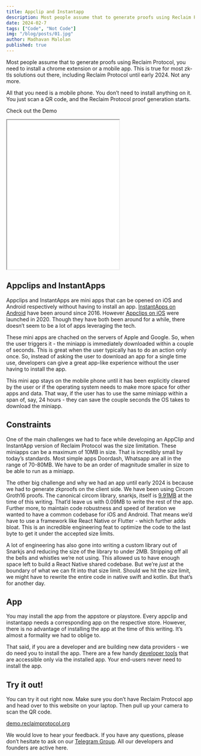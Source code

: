 ```yaml
---
title: Appclip and Instantapp
description: Most people assume that to generate proofs using Reclaim Protocol, you need to install a chrome extension or a mobile app. This is true for most zk-tls solutions out there, including Reclaim Protocol until early 2024. Not any more.
date: 2024-02-7
tags: ["Code", "Not Code"]
img: "/blog/posts/01.jpg"
author: Madhavan Malolan
published: true
---
```


Most people assume that to generate proofs using Reclaim Protocol, you need to install a chrome extension or a mobile app. This is true for most zk-tls solutions out there, including Reclaim Protocol until early 2024. Not any more.

All that you need is a mobile phone. You don’t need to install anything on it. You just scan a QR code, and the Reclaim Protocol proof generation starts.

Check out the Demo

<iframe
  className="aspect-video w-full"
  height="400"
  src={"https://www.youtube.com/embed/txvSnvS07ZM?si=zhU6kzl4O1UofQXt"}
  title="YouTube Video Player"
  allow="accelerometer; autoplay; clipboard-write; encrypted-media; gyroscope; picture-in-picture"
></iframe>

## Appclips and InstantApps

Appclips and InstantApps are mini apps that can be opened on iOS and Android respectively without having to install an app. [InstantApps on Android](https://developer.android.com/topic/google-play-instant) have been around since 2016. However [Appclips on iOS](https://developer.apple.com/app-clips/) were launched in 2020. Though they have both been around for a while, there doesn’t seem to be a lot of apps leveraging the tech.

These mini apps are chached on the servers of Apple and Google. So, when the user triggers it - the miniapp is immediately downloaded within a couple of seconds. This is great when the user typically has to do an action only once. So, instead of asking the user to download an app for a single time use, developers can give a great app-like experience without the user having to install the app.

This mini app stays on the mobile phone until it has been explicitly cleared by the user or if the operating system needs to make more space for other apps and data. That way, if the user has to use the same miniapp within a span of, say, 24 hours - they can save the couple seconds the OS takes to download the miniapp.

## Constraints

One of the main challenges we had to face while developing an AppClip and InstantApp version of Reclaim Protocol was the size limitation. These miniapps can be a maximum of 10MB in size. That is incredibly small by today’s standards. Most simple apps Doordash, Whatsapp are all in the range of 70-80MB. We have to be an order of magnitude smaller in size to be able to run as a miniapp.

The other big challenge and why we had an app until early 2024 is because we had to generate zkproofs on the client side. We have been using Circom Groth16 proofs. The canonical circom library, snarkjs, itself is [9.91MB](https://www.npmjs.com/package/snarkjs) at the time of this writing. That’d leave us with 0.09MB to write the rest of the app. Further more, to maintain code robustness and speed of iteration we wanted to have a common codebase for iOS and Android. That means we’d have to use a framework like React Native or Flutter - which further adds bloat. This is an incredible engineering feat to optimize the code to the last byte to get it under the accepted size limits.

A lot of engineering has also gone into writing a custom library out of Snarkjs and reducing the size of the library to under 2MB. Stripping off all the bells and whistles we’re not using. This allowed us to have enough space left to build a React Native shared codebase. But we’re _just_ at the boundary of what we can fit into that size limit. Should we hit the size limit, we might have to rewrite the entire code in native swift and kotlin. But that’s for another day.

## App

You may install the app from the appstore or playstore. Every appclip and instantapp needs a corresponding app on the respective store. However, there is no advantage of installing the app at the time of this writing. It’s almost a formality we had to oblige to.

That said, if you are a developer and are building new data providers - we do need you to install the app. There are a few handy [developer tools](https://dev.reclaimprotocol.org/) that are accessible only via the installed app. Your end-users never need to install the app.

## Try it out!

You can try it out right now. Make sure you don’t have Reclaim Protocol app and head over to this website on your laptop. Then pull up your camera to scan the QR code.

[demo.reclaimprotocol.org](https://demo.reclaimprotocol.org/)

We would love to hear your feedback. If you have any questions, please don’t hesitate to ask on our [Telegram Group](https://t.me/+I7OZhOVVGKs0YTE1). All our developers and founders are active here.
